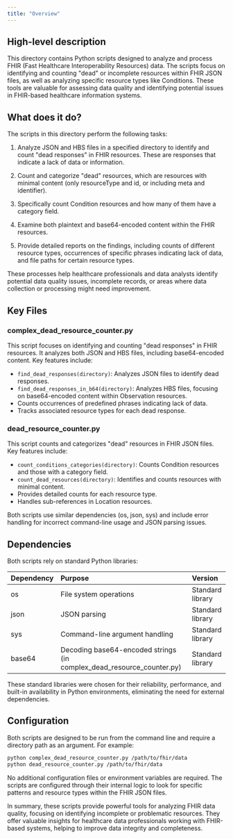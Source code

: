 ```yaml
---
title: "Overview"
---
```


## High-level description
This directory contains Python scripts designed to analyze and process FHIR (Fast Healthcare Interoperability Resources) data. The scripts focus on identifying and counting "dead" or incomplete resources within FHIR JSON files, as well as analyzing specific resource types like Conditions. These tools are valuable for assessing data quality and identifying potential issues in FHIR-based healthcare information systems.

## What does it do?
The scripts in this directory perform the following tasks:

1. Analyze JSON and HBS files in a specified directory to identify and count "dead responses" in FHIR resources. These are responses that indicate a lack of data or information.

2. Count and categorize "dead" resources, which are resources with minimal content (only resourceType and id, or including meta and identifier).

3. Specifically count Condition resources and how many of them have a category field.

4. Examine both plaintext and base64-encoded content within the FHIR resources.

5. Provide detailed reports on the findings, including counts of different resource types, occurrences of specific phrases indicating lack of data, and file paths for certain resource types.

These processes help healthcare professionals and data analysts identify potential data quality issues, incomplete records, or areas where data collection or processing might need improvement.

## Key Files

### complex_dead_resource_counter.py
This script focuses on identifying and counting "dead responses" in FHIR resources. It analyzes both JSON and HBS files, including base64-encoded content. Key features include:

- `find_dead_responses(directory)`: Analyzes JSON files to identify dead responses.
- `find_dead_responses_in_b64(directory)`: Analyzes HBS files, focusing on base64-encoded content within Observation resources.
- Counts occurrences of predefined phrases indicating lack of data.
- Tracks associated resource types for each dead response.

### dead_resource_counter.py
This script counts and categorizes "dead" resources in FHIR JSON files. Key features include:

- `count_conditions_categories(directory)`: Counts Condition resources and those with a category field.
- `count_dead_resources(directory)`: Identifies and counts resources with minimal content.
- Provides detailed counts for each resource type.
- Handles sub-references in Location resources.

Both scripts use similar dependencies (os, json, sys) and include error handling for incorrect command-line usage and JSON parsing issues.

## Dependencies
Both scripts rely on standard Python libraries:

| Dependency | Purpose | Version |
|:-----------|:--------|:--------|
| os | File system operations | Standard library |
| json | JSON parsing | Standard library |
| sys | Command-line argument handling | Standard library |
| base64 | Decoding base64-encoded strings (in complex_dead_resource_counter.py) | Standard library |

These standard libraries were chosen for their reliability, performance, and built-in availability in Python environments, eliminating the need for external dependencies.

## Configuration
Both scripts are designed to be run from the command line and require a directory path as an argument. For example:

```bash
python complex_dead_resource_counter.py /path/to/fhir/data
python dead_resource_counter.py /path/to/fhir/data
```

No additional configuration files or environment variables are required. The scripts are configured through their internal logic to look for specific patterns and resource types within the FHIR JSON files.

In summary, these scripts provide powerful tools for analyzing FHIR data quality, focusing on identifying incomplete or problematic resources. They offer valuable insights for healthcare data professionals working with FHIR-based systems, helping to improve data integrity and completeness.